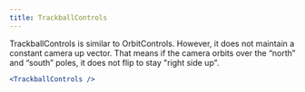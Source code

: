 ```yaml
---
title: TrackballControls
---
```


TrackballControls is similar to OrbitControls. However, it does not maintain a constant camera up vector. That means if the camera orbits over the “north” and “south” poles, it does not flip to stay "right side up".

```jsx
<TrackballControls />
```

<StoryBookLink link="controls-trackballcontrols--trackball-controls-scene-st" />

<StoryBookEmbed id="controls-trackballcontrols--trackball-controls-scene-st" />
